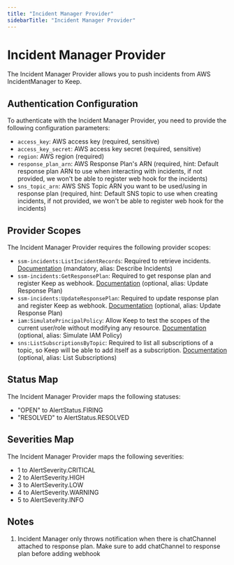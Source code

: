 ```yaml
---
title: "Incident Manager Provider"
sidebarTitle: "Incident Manager Provider"
---
```


# Incident Manager Provider

The Incident Manager Provider allows you to push incidents from AWS IncidentManager to Keep.

## Authentication Configuration

To authenticate with the Incident Manager Provider, you need to provide the following configuration parameters:

- `access_key`: AWS access key (required, sensitive)
- `access_key_secret`: AWS access key secret (required, sensitive)
- `region`: AWS region (required)
- `response_plan_arn`: AWS Response Plan's ARN (required, hint: Default response plan ARN to use when interacting with incidents, if not provided, we won't be able to register web hook for the incidents)
- `sns_topic_arn`: AWS SNS Topic ARN you want to be used/using in response plan (required, hint: Default SNS topic to use when creating incidents, if not provided, we won't be able to register web hook for the incidents)

## Provider Scopes

The Incident Manager Provider requires the following provider scopes:

- `ssm-incidents:ListIncidentRecords`: Required to retrieve incidents. [Documentation](https://boto3.amazonaws.com/v1/documentation/api/latest/reference/services/ssm-incidents.html) (mandatory, alias: Describe Incidents)
- `ssm-incidents:GetResponsePlan`: Required to get response plan and register Keep as webhook. [Documentation](https://boto3.amazonaws.com/v1/documentation/api/latest/reference/services/ssm-incidents.html) (optional, alias: Update Response Plan)
- `ssm-incidents:UpdateResponsePlan`: Required to update response plan and register Keep as webhook. [Documentation](https://boto3.amazonaws.com/v1/documentation/api/latest/reference/services/ssm-incidents.html) (optional, alias: Update Response Plan)
- `iam:SimulatePrincipalPolicy`: Allow Keep to test the scopes of the current user/role without modifying any resource. [Documentation](https://boto3.amazonaws.com/v1/documentation/api/latest/reference/services/ssm-incidents.html) (optional, alias: Simulate IAM Policy)
- `sns:ListSubscriptionsByTopic`: Required to list all subscriptions of a topic, so Keep will be able to add itself as a subscription. [Documentation](https://boto3.amazonaws.com/v1/documentation/api/latest/reference/services/ssm-incidents.html) (optional, alias: List Subscriptions)

## Status Map

The Incident Manager Provider maps the following statuses:

- "OPEN" to AlertStatus.FIRING
- "RESOLVED" to AlertStatus.RESOLVED

## Severities Map

The Incident Manager Provider maps the following severities:

- 1 to AlertSeverity.CRITICAL
- 2 to AlertSeverity.HIGH
- 3 to AlertSeverity.LOW
- 4 to AlertSeverity.WARNING
- 5 to AlertSeverity.INFO

## Notes
1. Incident Manager only throws notification when there is chatChannel attached to response plan. Make sure to add chatChannel to response plan before adding webhook 